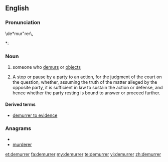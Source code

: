 ==English==

===Pronunciation===
\de*mur"rer\,
*: {{rhymes|ɜːrə(r)}}

===Noun===
{{en-noun}}

# someone who [[demur]]s or [[object]]s
# {{legal}} A stop or pause by a party to an action, for the judgment of the court on the question, whether, assuming the truth of the matter alleged by the opposite party, it is sufficient in law to sustain the action or defense, and hence whether the party resting is bound to answer or proceed further.

====Derived terms====
* [[demurrer to evidence]]

===Anagrams===
* {{alphagram|deemrrru}}
* [[murderer#English|murderer]]

[[et:demurrer]]
[[fa:demurrer]]
[[my:demurrer]]
[[te:demurrer]]
[[vi:demurrer]]
[[zh:demurrer]]